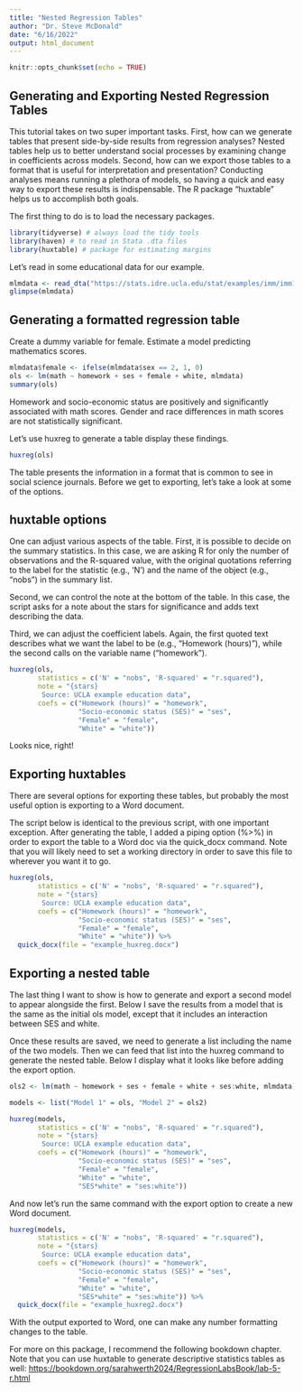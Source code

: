 ```yaml
---
title: "Nested Regression Tables"
author: "Dr. Steve McDonald"
date: "6/16/2022"
output: html_document
---
```


```r
knitr::opts_chunk$set(echo = TRUE)
```

## Generating and Exporting Nested Regression Tables

This tutorial takes on two super important tasks. First, how can we generate tables that present side-by-side results from regression analyses? Nested tables help us to better understand social processes by examining change in coefficients across models. Second, how can we export those tables to a format that is useful for interpretation and presentation? Conducting analyses means running a plethora of models, so having a quick and easy way to export these results is indispensable. The R package "huxtable" helps us to accomplish both goals. 

The first thing to do is to load the necessary packages.

```r
library(tidyverse) # always load the tidy tools
library(haven) # to read in Stata .dta files
library(huxtable) # package for estimating margins

```

Let's read in some educational data for our example. 

```r
mlmdata <- read_dta("https://stats.idre.ucla.edu/stat/examples/imm/imm10.dta")
glimpse(mlmdata)

```

## Generating a formatted regression table

Create a dummy variable for female. Estimate a model predicting mathematics scores.

```r
mlmdata$female <- ifelse(mlmdata$sex == 2, 1, 0)
ols <- lm(math ~ homework + ses + female + white, mlmdata)
summary(ols)

```

Homework and socio-economic status are positively and significantly associated with math scores. Gender and race differences in math scores are not statistically significant.

Let's use huxreg to generate a table display these findings.

```r
huxreg(ols)

```

The table presents the information in a format that is common to see in social science journals. Before we get to exporting, let's take a look at some of the options. 

## huxtable options

One can adjust various aspects of the table. First, it is possible to decide on the summary statistics. In this case, we are asking R for only the number of observations and the R-squared value, with the original quotations referring to the label for the statistic (e.g., 'N') and the name of the object (e.g., "nobs") in the summary list. 

Second, we can control the note at the bottom of the table. In this case, the script asks for a note about the stars for significance and adds text describing the data. 

Third, we can adjust the coefficient labels. Again, the first quoted text describes what we want the label to be (e.g., "Homework (hours)"), while the second calls on the variable name ("homework").

```r
huxreg(ols,
       statistics = c('N' = "nobs", 'R-squared' = "r.squared"),
       note = "{stars}
        Source: UCLA example education data",
       coefs = c("Homework (hours)" = "homework",
                 "Socio-economic status (SES)" = "ses",
                 "Female" = "female",
                 "White" = "white"))

```

Looks nice, right!

## Exporting huxtables

There are several options for exporting these tables, but probably the most useful option is exporting to a Word document. 

The script below is identical to the previous script, with one important exception. After generating the table, I added a piping option (%>%) in order to export the table to a Word doc via the quick_docx command. Note that you will likely need to set a working directory in order to save this file to wherever you want it to go. 

```r
huxreg(ols,
       statistics = c('N' = "nobs", 'R-squared' = "r.squared"),
       note = "{stars}
        Source: UCLA example education data",
       coefs = c("Homework (hours)" = "homework",
                 "Socio-economic status (SES)" = "ses",
                 "Female" = "female",
                 "White" = "white")) %>%
  quick_docx(file = "example_huxreg.docx")

```

## Exporting a nested table

The last thing I want to show is how to generate and export a second model to appear alongside the first. Below I save the results from a model that is the same as the initial ols model, except that it includes an interaction between SES and white. 

Once these results are saved, we need to generate a list including the name of the two models. Then we can feed that list into the huxreg command to generate the nested table. Below I display what it looks like before adding the export option. 

```r
ols2 <- lm(math ~ homework + ses + female + white + ses:white, mlmdata)

models <- list("Model 1" = ols, "Model 2" = ols2)

huxreg(models,
       statistics = c('N' = "nobs", 'R-squared' = "r.squared"),
       note = "{stars}
        Source: UCLA example education data",
       coefs = c("Homework (hours)" = "homework",
                 "Socio-economic status (SES)" = "ses",
                 "Female" = "female",
                 "White" = "white",
                 "SES*white" = "ses:white"))

```

And now let's run the same command with the export option to create a new Word document. 

```r
huxreg(models,
       statistics = c('N' = "nobs", 'R-squared' = "r.squared"),
       note = "{stars}
        Source: UCLA example education data",
       coefs = c("Homework (hours)" = "homework",
                 "Socio-economic status (SES)" = "ses",
                 "Female" = "female",
                 "White" = "white",
                 "SES*white" = "ses:white")) %>%
  quick_docx(file = "example_huxreg2.docx")

```

With the output exported to Word, one can make any number formatting changes to the table. 

For more on this package, I recommend the following bookdown chapter. Note that you can use huxtable to generate descriptive statistics tables as well: 
[https://bookdown.org/sarahwerth2024/RegressionLabsBook/lab-5-r.html](https://bookdown.org/sarahwerth2024/RegressionLabsBook/lab-5-r.html)
